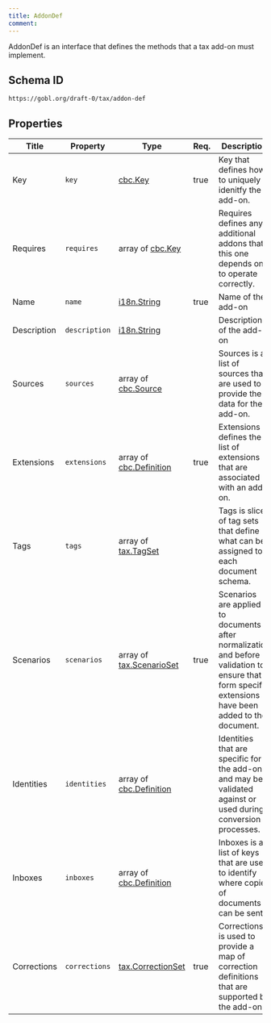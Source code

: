 ```yaml
---
title: AddonDef
comment: 
---
```


AddonDef is an interface that defines the methods that a tax add-on must implement.

## Schema ID

`https://gobl.org/draft-0/tax/addon-def`

## Properties

| Title       | Property      | Type                                                  | Req. | Description                                                                                                                                           |
|-------------|---------------|-------------------------------------------------------|------|-------------------------------------------------------------------------------------------------------------------------------------------------------|
| Key         | `key`         | [cbc.Key](/draft-0/cbc/key)                           | true | Key that defines how to uniquely idenitfy the add-on.                                                                                                 |
| Requires    | `requires`    | array of [cbc.Key](/draft-0/cbc/key)                  |      | Requires defines any additional addons that this one depends on to operate correctly.                                                                 |
| Name        | `name`        | [i18n.String](/draft-0/i18n/string)                   | true | Name of the add-on                                                                                                                                    |
| Description | `description` | [i18n.String](/draft-0/i18n/string)                   |      | Description of the add-on                                                                                                                             |
| Sources     | `sources`     | array of [cbc.Source](/draft-0/cbc/source)            |      | Sources is a list of sources that are used to provide the data for the add-on.                                                                        |
| Extensions  | `extensions`  | array of [cbc.Definition](/draft-0/cbc/definition)    | true | Extensions defines the list of extensions that are associated with an add-on.                                                                         |
| Tags        | `tags`        | array of [tax.TagSet](/draft-0/tax/tag_set)           |      | Tags is slice of tag sets that define what can be assigned to each document schema.                                                                   |
| Scenarios   | `scenarios`   | array of [tax.ScenarioSet](/draft-0/tax/scenario_set) | true | Scenarios are applied to documents after normalization and before validation to ensure that form specific extensions have been added to the document. |
| Identities  | `identities`  | array of [cbc.Definition](/draft-0/cbc/definition)    |      | Identities that are specific for the add-on and may be validated against or used during conversion processes.                                         |
| Inboxes     | `inboxes`     | array of [cbc.Definition](/draft-0/cbc/definition)    |      | Inboxes is a list of keys that are used to identify where copies of documents can be sent.                                                            |
| Corrections | `corrections` | [tax.CorrectionSet](/draft-0/tax/correction_set)      | true | Corrections is used to provide a map of correction definitions that are supported by the add-on.                                                      |

